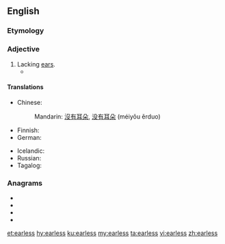 ==English==

===Etymology===
{{suffix|en|ear|less}}

===Adjective===
{{en-adj|-}}

# Lacking [[ear]]s.
#* {{quote-magazine|year=2013|month=May-June|author=[http://www.americanscientist.org/authors/detail/william-e-conner-1 William E. Conner]
|title=[http://www.americanscientist.org/issues/feature/2013/3/an-acoustic-arms-race An Acoustic Arms Race]
|volume=101|issue=3|page=206-7|magazine={{w|American Scientist}}
|passage='''Earless''' ghost swift moths become “invisible” to echolocating bats by forming mating clusters close (less than half a meter) above vegetation and effectively blending into the clutter of echoes that the bat receives from the leaves and stems around them.}}
#: {{ux|en|'''Earless''' seals are probably more hydrodynamic without ear lobes.}}

====Translations====
{{trans-top|lacking ears}}
* Chinese:
*: Mandarin: [[沒有]][[耳朵]], [[没有]][[耳朵]] (méiyǒu ěrduo)
* Finnish: {{t|fi|korvaton}}
* German: {{t|de|ohrlos}}
{{trans-mid}}
* Icelandic: {{t|is|eyrnalaus}}
* Russian: {{t+|ru|безу́хий}}
* Tagalog: {{t|tl|pingol}}
{{trans-bottom}}

===Anagrams===
* {{l|en|leasers}}
* {{l|en|resales}}
* {{l|en|reseals}}
* {{l|en|sealers}}

[[et:earless]]
[[hy:earless]]
[[ku:earless]]
[[my:earless]]
[[ta:earless]]
[[vi:earless]]
[[zh:earless]]